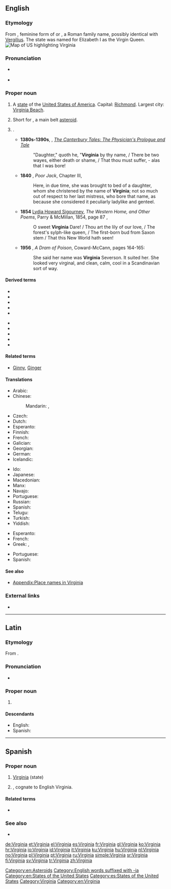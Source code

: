 {{also|virginia}}
==English==
{{wikipedia|dab=Virginia (disambiguation)|Virginia}}
{{wikipedia|Virginia|Virginia (US State)}}
{{wikipedia|50 Virginia}}

===Etymology===
From {{etyl|la|en}} {{m|la|Virginia}}, feminine form of {{m|la|Virginius}} or {{m|la|Verginius}}, a Roman family name, possibly identical with [[Vergilius]]. The state was named for Elizabeth I as the Virgin Queen.
[[Image:Map of USA highlighting Virginia.png|thumb|right|Map of US highlighting Virginia]]

===Pronunciation===
* {{a|US}} {{IPA|/vɚˈdʒɪn.jə/|lang=en}}
* {{audio|en-us-Virginia.ogg|Audio (US)|lang=en}}

===Proper noun===
{{en-proper noun}}

# A [[state]] of the [[United States of America]]. Capital: [[Richmond]]. Largest city: [[Virginia Beach]].
# {{label|en|astronomy}} Short for {{w|50 Virginia}}, a main belt [[asteroid]].
# {{given name|female|from=Latin}}.
#* '''1380s-1390s''', {{w|Geoffrey Chaucer}}, ''[[s:The Canterbury Tales/The Physician's Prologue and Tale|The Canterbury Tales: The Physician's Prologue and Tale]]''
#*: "Daughter," quoth he, "'''Virginia''' by thy name, / There be two wayes, either death or shame, / That thou must suffer, - alas that I was bore!
#* '''1840''' {{w|Frederick Marryat}}, ''Poor Jack'', Chapter III,
#*: Here, in due time, she was brought to bed of a daughter, whom she christened by the name of '''Virginia'''; not so much out of respect to her last mistress, who bore that name, as because she considered it peculiarly ladylike and genteel.
#* '''1854''' [[w:Lydia Sigourney|Lydia Howard Sigourney]], ''The Western Home, and Other Poems'', Parry & McMillan, 1854, page 87 ,
#*: O sweet '''Virginia''' Dare! / Thou art the lily of our love, / The forest's sylph-like queen, / The first-born bud from Saxon stem / That this New World hath seen!
#* '''1956''' {{w|Charlotte Armstrong}}, ''A Dram of Poison'', Coward-McCann, pages 164-165:
#*: She said her name was '''Virginia''' Severson. It suited her. She looked very virginal, and clean, calm, cool in a Scandinavian sort of way.

====Derived terms====
{{der-top}}
* {{l|en|VA}}
* {{l|en|Virginia cowslip}}
* {{l|en|Virginia creeper}}
* {{l|en|Virginia fence}}
* {{l|en|Virginian}}
{{der-mid}}
* {{l|en|Virginia nightingale}}
* {{l|en|Virginia quail}}
* {{l|en|Virginia reel}}
* {{l|en|Virginia stock}}
* {{l|en|West Virginia}}
{{der-bottom}}

====Related terms====
* {{qualifier|given name diminutives}} [[Ginny]], [[Ginger]]

====Translations====
{{trans-top|state}}
* Arabic: {{t|ar|فِيرْجِينِيَا|f|tr=firjīniyā}}
* Chinese:
*: Mandarin: {{t|cmn|弗吉尼亞|sc=Hani}}, {{t+|cmn|弗吉尼亚|tr=Fújíníyà|sc=Hani}}
* Czech: {{t+|cs|Virginie|f}}
* Dutch: {{qualifier|archaic}} {{t+|nl|Virginië|f}}
* Esperanto: {{t|eo|Virginio}}
* Finnish: {{t+|fi|Virginia}}
* French: {{t+|fr|Virginie|f}}
* Galician: {{t+|gl|Virxinia|f}}
* Georgian: {{t|ka|ვირჯინია|sc=Geor}}
* German: {{t+|de|Virginia}}
* Icelandic: {{t+|is|Virginía|f}}
{{trans-mid}}
* Ido: {{t+|io|Virginia}}
* Japanese: {{t|ja|バージニア|tr=Bājinia}}
* Macedonian: {{t|mk|Вирџинија|f|tr=Virdžínija}}
* Manx: {{t|gv|Virjeeney|f|alt=Yn Virjeeney}}
* Navajo: {{t|nv|Bijíniyah hahoodzo}}
* Portuguese: {{t+|pt|Virgínia|f}}
* Russian: {{t|ru|Вирджи́ния|f}}
* Spanish: {{t+|es|Virginia|f}}
* Telugu: {{t+|te|వర్జీనియా}}
* Turkish: {{t+|tr|Virginia}}
* Yiddish: {{t|yi|ווירדזשיניע}}
{{trans-bottom}}

{{trans-top|female given name}}
* Esperanto: {{t|eo|Virginia}}
* French: {{t+|fr|Virginie}}
* Greek: {{t|el|Βιργινια|f}}, {{t+|el|Παρθενία|f}}
{{trans-mid}}
* Portuguese: {{t+|pt|Virgínia|f}}
* Spanish: {{t+|es|Virginia}}
{{trans-bottom}}

====See also====
* [[Appendix:Place names in Virginia]]

===External links===
* {{pedialite}}

[[Category:en:Asteroids]]
[[Category:English words suffixed with -ia]]
[[Category:en:States of the United States]]

----

==Latin==

===Etymology===
From {{m|la|virgō||maiden, virgin}}.

===Pronunciation===
* {{a|Classical}} {{IPA|/wirˈɡi.ni.a/|lang=la}}

===Proper noun===
{{la-proper noun|Virginia|Virginiae|Virginiae|f|first}}

# {{praenomen|g=f}}

====Descendants====
* English: {{l|en|Virginia}}
* Spanish: {{l|es|Virginia}}

----

==Spanish==

===Proper noun===
{{es-proper noun|f}}

# [[#English|Virginia]] (state)
# {{given name|female|lang=es}}, cognate to English Virginia.

====Related terms====
* {{l|es|virginiano}}

===See also===
* {{pedialite|lang=es}}

[[Category:es:States of the United States]]
[[Category:Virginia]]
[[Category:en:Virginia]]

[[de:Virginia]]
[[et:Virginia]]
[[el:Virginia]]
[[es:Virginia]]
[[fr:Virginia]]
[[gl:Virginia]]
[[ko:Virginia]]
[[hr:Virginia]]
[[io:Virginia]]
[[id:Virginia]]
[[it:Virginia]]
[[ku:Virginia]]
[[hu:Virginia]]
[[nl:Virginia]]
[[no:Virginia]]
[[pl:Virginia]]
[[pt:Virginia]]
[[ru:Virginia]]
[[simple:Virginia]]
[[sr:Virginia]]
[[fi:Virginia]]
[[sv:Virginia]]
[[tr:Virginia]]
[[zh:Virginia]]